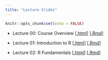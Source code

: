 ```yaml
---
title: "Lecture Slides"
---
```


```r
knitr::opts_chunk$set(echo = FALSE)
```

* Lecture 00: Course Overview [[.html](files/slides/00_course-overview.html)] [[.Rmd](https://raw.githubusercontent.com/svteichman/STAT302-SPR2022/main/files/slides/00_course-overview.Rmd)]

* Lecture 01: Introduction to R [[.html](files/slides/01_intro-to-R.html)] [[.Rmd](https://raw.githubusercontent.com/svteichman/STAT302-SPR2022/main/files/slides/01_intro-to-R.Rmd)]

* Lecture 02: R Fundamentals [[.html](files/slides/02_fundamentals.html)] [[.Rmd](https://raw.githubusercontent.com/svteichman/STAT302-SPR2022/main/files/slides/02_fundamentals.Rmd)]

<!-- * Lecture 03: Data Visualization and Manipulation [[.html](files/slides/03_datavizmanip.html)] [[.Rmd](https://raw.githubusercontent.com/svteichman/STAT302-SPR2022/main/files/slides/03_datavizmanip.Rmd)] -->

<!-- * Lecture 04: Strings, Factors, and Dates [[.html](files/slides/04_stringsfactors.html)] [[.Rmd](https://raw.githubusercontent.com/svteichman/STAT302-SPR2022/main/files/slides/04_stringsfactors.Rmd)] -->

<!-- * Lecture 05: Multivariate Data and PCA [[.html](files/slides/05_pca.html)] [[.Rmd](https://raw.githubusercontent.com/svteichman/STAT302-SPR2022/main/files/slides/05_pca.Rmd)] -->

<!-- * Lecture 06: Regression and Inference [[.html](files/slides/06_inference.html)] [[.Rmd](https://raw.githubusercontent.com/svteichman/STAT302-SPR2022/main/files/slides/06_inference.Rmd)] -->

<!-- * Lecture 07: Simulation [[.html](files/slides/07_simulation.html)] [[.Rmd](https://raw.githubusercontent.com/svteichman/STAT302-SPR2022/main/files/slides/07_simulation.Rmd)] -->

<!--   * Lecture 07: Code Example [[.html](files/slides/07_simulation_example.html)] [[.Rmd](https://raw.githubusercontent.com/svteichman/STAT302-SPR2022/main/files/slides/07_simulation_example.Rmd)] -->

<!-- * Lecture 08: Debugging and Git [[.html](files/slides/08_debuggit.html)] [[.Rmd](https://raw.githubusercontent.com/svteichman/STAT302-SPR2022/main/files/slides/08_debuggit.html)] -->

<!-- * Lecture 09: Resampling [[.html](files/slides/09_resample-bayes.html)] [[.Rmd](https://raw.githubusercontent.com/svteichman/STAT302-SPR2022/main/files/slides/09_resample-bayes.html)] -->

<!-- * Lecture 10: Prediction [[.html](files/slides/10_prediction.html)] [[.Rmd](https://raw.githubusercontent.com/svteichman/STAT302-SPR2022/main/files/slides/10_prediction.html)] -->

<!-- * Lecture 11: R Package Development [[.html](files/slides/11_package.html)] [[.Rmd](https://raw.githubusercontent.com/svteichman/STAT302-SPR2022/main/files/slides/11_package.html)] -->

